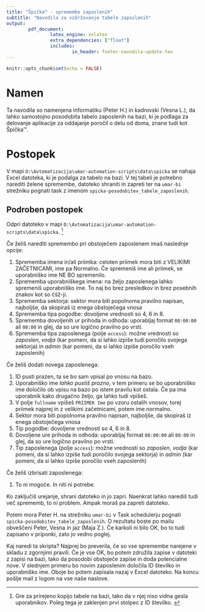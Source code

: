 ```yaml
---
title: "Špička™ - spremembe zaposlenih"
subtitle: "Navodila za vzdrževanje tabele zaposlenih"
output:
        pdf_document:
                latex_engine: xelatex
                extra_dependencies: ["float"]
                includes:
                        in_header: footer-navodila-update.tex
---
```

```r
knitr::opts_chunk$set(echo = FALSE)
```
# Namen

Ta navodila so namenjena informatiku (Peter H.) in kadrovski (Vesna L.), da lahko samostojno posodobita tabelo zaposlenih na bazi, ki je podlaga za delovanje aplikacije za oddajanje poročil o delu od doma, znane tudi kot Špička™.

# Postopek

V mapi `O:\Avtomatizacija\umar-automation-scripts\data\spicka` se nahaja Excel datoteka, ki je podalga za tabelo na bazi. V tej tabeli je potrebno narediti želene spremembe, datoteko shraniti in zapreti ter na `umar-bi` strežniku pognati task z imenom `spicka-posodobitev_tabele_zaposlenih`. 

## Podroben postopek

Odpri datoteko v mapi `O:\Avtomatizacija\umar-automation-scripts\data\spicka`. ^[Gre za prirejeno kopijo tabele na bazi, tako da v njej niso vidna gesla uporabnikov. Poleg tega je zaklenjen prvi stolpec z ID številko. ]

Če želiš narediti spremembo pri obstoječem zaposlenem imaš naslednje opcije:

1. Sprememba imena in/ali priimka: celoten priimek mora biti z VELIKIMI ZAČETNICAMI, ime pa Normalno. Če spremeniš ime ali priimek, se uporabniško ime NE BO spremenilo. 
2. Sprememba uporabniškega imena: na željo zaposlenega lahko spremeniš uporabniško ime. To naj bo brez presledkov in brez posebnih znakov kot so čšž-ji. 
3. Sprememba sektorja: sektor mora biti popolnoma pravilno napisan, najboljše, da skopiraš iz enega obstoječega vnosa
4. Sprememba tipa pogodbe: dovoljene vrednosti so 4, 6 in 8. 
5. Sprememba dovoljenih ur prihoda in odhoda: uporabljaj format `08:00:00` ali `08:00` in glej, da so ure logično pravilno po vrsti.
6. Sprememba tipa zaposlenega (polje `access`): možne vrednosti so *zaposlen*, *vodja* (kar pomeni, da si lahko izpiše tudi poročilo svojega sektorja) in *admin* (kar pomeni, da si lahko izpiše poročilo vseh zaposlenih)

Če želiš dodati novega zaposlenega:

1. ID pusti prazen, ta se bo sam vpisal po vnosu na bazo. 
2. Uporabniško ime *lahko pustiš prazno*, v tem primeru se bo uporabniško ime določilo ob vpisu na bazo po istem pravilu kot ostala. Če pa ima uporabnik kako drugačno željo, ga lahko tudi vpišeš. 
3. V polje `fullname` vpišeš `PRIIMEK Ime` po vzoru ostalih vnosov, torej priimek najprej in z velikimi začetnicami, potem ime normalno. 
4. Sektor mora biti popolnoma pravilno napisan, najboljše, da skopiraš iz enega obstoječega vnosa
4. Tip pogodbe: dovoljene vrednosti so 4, 6 in 8. 
5. Dovoljene ure prihoda in odhoda: uporabljaj format `08:00:00` ali `08:00` in glej, da so ure logično pravilno po vrsti.
6. Tip zaposlenega (polje `access`): možne vrednosti so *zaposlen*, *vodja* (kar pomeni, da si lahko izpiše tudi poročilo svojega sektorja) in *admin* (kar pomeni, da si lahko izpiše poročilo vseh zaposlenih)

Če želiš izbrisati zaposlenega:

1. To ni mogoče. In niti ni potrebe. 

Ko zaključiš urejanje, shrani datoteko in jo zapri. Naenkrat lahko narediš tudi več sprememb, to ni problem. Ampak moraš pa zapreti datoteko.

Potem mora Peter H. na strežniku `umar-bi` v Task schedulerju pognati `spicka-posodobitev_tabele_zaposlenih`. O rezultatu boste po mailu obveščeni Peter, Vesna in jaz (Maja Z.). Če karkoli ni bilo OK, bo to tudi zapisano v priponki, zato jo vedno poglej. 

Kaj naredi ta skripta? Najprej bo preverila, če so vse spremembe narejene v skladu z zgornjimi pravili. Če je vse OK, bo potem združila zapise v datoteki z zapisi na bazi, tako da posodobi obstoječe zapise in doda potencialne nove. V slednjem primeru bo novim zaposlenim določila ID številko in uporabniško ime. Oboje bo potem zapisala nazaj v Excel datoteko. Na koncu pošlje mail z logom na vse naše naslove.





